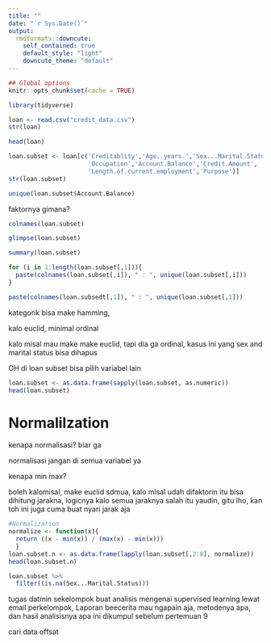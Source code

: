 ---
title: ""
date: "`r Sys.Date()`"
output:
  rmdformats::downcute:
    self_contained: true
    default_style: "light"
    downcute_theme: "default"
---


```{r setup, include=FALSE}
## Global options
knitr::opts_chunk$set(cache = TRUE)
```

```{r}
library(tidyverse)
```


```{r}
loan <- read.csv("credit_data.csv")
str(loan)
```
```{r}
head(loan)
```

```{r}
loan.subset <- loan[c('Creditablity','Age..years.','Sex...Marital.Status',
                      'Occupation','Account.Balance','Credit.Amount',
                      'Length.of.current.employment','Purpose')]
str(loan.subset)
```

```{r}
unique(loan.subset$Account.Balance)
```


faktornya gimana? 
```{r}
colnames(loan.subset)
```

```{r}
glimpse(loan.subset)
```
```{r}
summary(loan.subset)
```
```{r}
for (i in 1:length(loan.subset[,1])){
  paste(colnames(loan.subset[,i]), " : ", unique(loan.subset[,i]))
}
```
```{r}
paste(colnames(loan.subsedt[,1]), " : ", unique(loan.subset[,1]))
```
kategorik bisa make hamming, 

kalo euclid, minimal ordinal 


kalo misal mau make make euclid, tapi dia ga ordinal, kasus ini yang sex and marital status bisa dihapus 


OH di loan subset bisa pilih variabel lain 


```{r}
loan.subset <- as.data.frame(sapply(loan.subset, as.numeric))
head(loan.subset)
```



# Normalilzation
kenapa normalisasi? biar ga 

normalisasi jangan di semua variabel ya 

kenapa min max?


boleh kalomisal, make euclid sdmua, kalo misal udah difaktorin itu bisa dihitung jarakna, logicnya kalo semua jaraknya salah itu yaudin, gitu lho, 
kan toh ini juga cuma buat nyari jarak aja 

```{r}
#Normalization
normalize <- function(x){
  return ((x - min(x)) / (max(x) - min(x))) 
  }
loan.subset.n <- as.data.frame(lapply(loan.subset[,2:8], normalize))
head(loan.subset.n)

```

```{r}
loan.subset %>%
  filter((is.na(Sex...Marital.Status)))
```






tugas datmin sekelompok buat analisis mengenai supervised learning 
lewat email perkelompok, Laporan 
beecerita mau ngapain aja, metodenya apa, dan hasil analisisnya apa 
ini dikumpul sebelum pertemuan 9



cari data offsat 